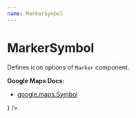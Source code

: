 ```yaml
---
name: MarkerSymbol
---
```




# MarkerSymbol

Defines icon options of `Marker` component.

**Google Maps Docs:**
* [google.maps.Symbol](https://developers.google.com/maps/documentation/javascript/reference#Symbol)

<Playground>
  <GoogleMap
    zoom={8}
    maps={google.maps}
    style={{ height: '320px' }}
    center={{ lat: 36.964, lng: -122.015 }}
  >
    <Marker
      position={{ lat: 36.964, lng: -122.015 }}
      icon={
        <MarkerSymbol
          path={path}
          scale={0.7}
          rotation={45}
          fillColor="#404040"
          fillOpacity={1}
          strokeColor="#ffffff"
          strokeWeight={0.1}
          strokeOpacity={1}
          anchor={{ x: 10, y: 25 }}
          labelOrigin={{ x: 32, y: 32 }}
        />
      }
    />
  </GoogleMap>
</Playground>

<PropsTable of={MarkerSymbol} />

